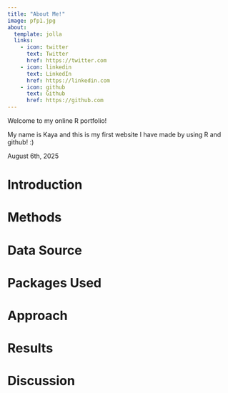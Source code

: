 ```yaml
---
title: "About Me!"
image: pfp1.jpg
about:
  template: jolla
  links:
    - icon: twitter
      text: Twitter
      href: https://twitter.com
    - icon: linkedin
      text: LinkedIn
      href: https://linkedin.com
    - icon: github
      text: Github
      href: https://github.com
---
```


Welcome to my online R portfolio!

My name is Kaya and this is my first website I have made by using R and github! :)

August 6th, 2025

# Introduction

# Methods

# Data Source

# Packages Used

# Approach

# Results 

# Discussion
